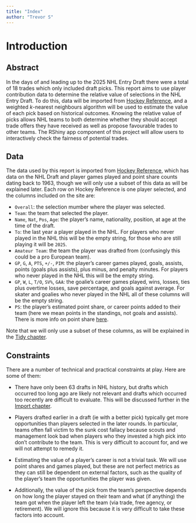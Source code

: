 ```yaml
---
title: "Index"
author: "Trevor S"
---
```


# Introduction

## Abstract

In the days of and leading up to the 2025 NHL Entry Draft there were a total of 18 trades which only included draft picks. This report aims to use player contribution data to determine the relative value of selections in the NHL Entry Draft. To do this, data will be imported from [Hockey Reference](https://www.hockey-reference.com/draft/), and a weighted $k$-nearest neighbours algorithm will be used to estimate the value of each pick based on historical outcomes. Knowing the relative value of picks allows NHL teams to both determine whether they should accept trade offers they have received as well as propose favourable trades to other teams. The RShiny app component of this project will allow users to interactively check the fairness of potential trades.

## Data

The data used by this report is imported from [Hockey Reference](https://www.hockey-reference.com/draft/), which has data on the NHL Draft and player games played and point share counts dating back to 1963, though we will only use a subset of this data as will be explained later. Each row on Hockey Reference is one player selected, and the columns included on the site are:

-   `Overall`: the selection mumber where the player was selected.
-   `Team`: the team that selected the player.
-   `Name`, `Nat`, `Pos`, `Age`: the player's name, nationality, position, at age at the time of the draft.
-   `To`: the last year a player played in the NHL. For players who never played in the NHL this will be the empty string, for those who are still playing it will be `2025`.
-   `Amateur Team`: the team the player was drafted from (confusingly this could be a pro European team).
-   `GP`, `G`, `A`, `PTS`, `+/-`, `PIM`: the player's career games played, goals, assists, points (goals plus assists), plus minus, and penalty minutes. For players who never played in the NHL this will be the empty string.
-   `GP`, `W`, `L`, `T/O`, `SV%`, `GAA`: the goalie's career games played, wins, losses, ties plus overtime losses, save percentage, and goals against average. For skater and goalies who never played in the NHL all of these columns will be the empty string.
-   `PS`: the player's estimated point share, or career points added to their team (here we mean points in the standings, not goals and assists). There is more info on point share [here](https://www.hockey-reference.com/about/point_shares.html).

Note that we will only use a subset of these columns, as will be explained in the [Tidy chapter](https://trevsteu.github.io/Stat468_Final/tidy.html).

## Constraints

There are a number of technical and practical constraints at play. Here are some of them:

-   There have only been 63 drafts in NHL history, but drafts which occurred too long ago are likely not relevant and drafts which occurred too recently are difficult to evaluate. This will be discussed further in the [Import chapter](https://trevsteu.github.io/Stat468_Final/import.html).

-   Players drafted earlier in a draft (ie with a better pick) typically get more opportunities than players selected in the later rounds. In particular, teams often fall victim to the sunk cost fallacy because scouts and management look bad when players who they invested a high pick into don't contribute to the team. This is very difficult to account for, and we will not attempt to remedy it.

-   Estimating the value of a player's career is not a trivial task. We will use point shares and games played, but these are not perfect metrics as they can still be dependent on external factors, such as the quality of the player's team the opportunities the player was given.

-   Additionally, the value of the pick from the team's perspective depends on how long the player stayed on their team and what (if anything) the team got when the player left the team (via trade, free agency, or retirement). We will ignore this because it is very difficult to take these factors into account.

